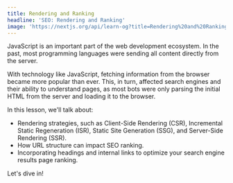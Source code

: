 ```yaml
---
title: Rendering and Ranking
headline: 'SEO: Rendering and Ranking'
image: 'https://nextjs.org/api/learn-og?title=Rendering%20and%20Ranking&amp;chapter=10'
---
```


JavaScript is an important part of the web development ecosystem. In the past, most programming languages were sending all content directly from the server.

With technology like JavaScript, fetching information from the browser became more popular than ever. This, in turn, affected search engines and their ability to understand pages, as most bots were only parsing the initial HTML from the server and loading it to the browser.

In this lesson, we'll talk about:

*   Rendering strategies, such as Client-Side Rendering (CSR), Incremental Static Regeneration (ISR), Static Site Generation (SSG), and Server-Side Rendering (SSR).
*   How URL structure can impact SEO ranking.
*   Incorporating headings and internal links to optimize your search engine results page ranking.

Let's dive in!

